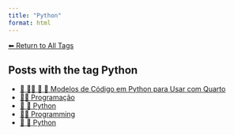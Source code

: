 ```yaml
---
title: "Python"
format: html
---
```


[⬅ Return to All Tags](../tags.qmd)

## Posts with the tag **Python**

- [📘 👨‍💻 📄 🐍 Modelos de Código em Python para Usar com Quarto](/posts/programacao/modelos-python-quarto.html)
- [👨‍💻 Programação](/posts/programacao/index.html)
- [📄 🐍 Python](/posts/programacao/python/index.html)
- [👨‍💻 Programming](/posts/programming/index.html)
- [📄 🐍 Python](/posts/programming/python/index.html)
